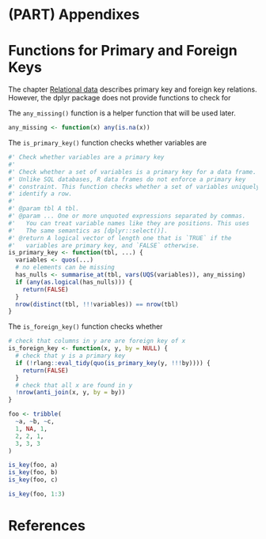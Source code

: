 # (PART) Appendixes {-}

# Functions for Primary and Foreign Keys {-}

The chapter [Relational data](#relational-data) describes primary key and foreign key relations.
However, the dplyr package does not provide functions to check for 

The `any_missing()` function is a helper function that will be used later. 
```r
any_missing <- function(x) any(is.na(x))
```

The `is_primary_key()` function checks whether variables are 
```r
#' Check whether variables are a primary key
#' 
#' Check whether a set of variables is a primary key for a data frame.
#' Unlike SQL databases, R data frames do not enforce a primary key 
#' constraint. This function checks whether a set of variables uniquely
#' identify a row.
#'
#' @param tbl A tbl.
#' @param ... One or more unquoted expressions separated by commas. 
#'   You can treat variable names like they are positions. This uses
#'   The same semantics as [dplyr::select()].
#' @return A logical vector of length one that is `TRUE` if the 
#'   variables are primary key, and `FALSE` otherwise.
is_primary_key <- function(tbl, ...) {
  variables <- quos(...)
  # no elements can be missing
  has_nulls <- summarise_at(tbl, vars(UQS(variables)), any_missing)
  if (any(as.logical(has_nulls))) {
    return(FALSE)
  }
  nrow(distinct(tbl, !!!variables)) == nrow(tbl)
}
```

The `is_foreign_key()` function checks whether 
```r
# check that columns in y are are foreign key of x
is_foreign_key <- function(x, y, by = NULL) {
  # check that y is a primary key
  if (!rlang::eval_tidy(quo(is_primary_key(y, !!!by)))) {
    return(FALSE)
  }
  # check that all x are found in y
  !nrow(anti_join(x, y, by = by))
}

foo <- tribble(
  ~a, ~b, ~c,
  1, NA, 1,
  2, 2, 1,
  3, 3, 3
)

is_key(foo, a)
is_key(foo, b)
is_key(foo, c)

is_key(foo, 1:3)
```

# References {-}
